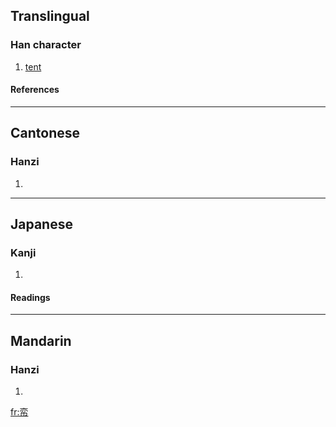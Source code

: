 ==Translingual==
===Han character===
{{Han char|rn=50|rad=巾|as=06|sn=9|four=0022<sub>3</sub>|canj=卜金中月 (YCLB)}}
# [[tent]]
====References====
{{Han ref|kx=0330.230|dkj=08873|dj=0636.140|hdz=10738.010|uh=5E1F|ud=24095|bh=ABD4|bd=43988}}
----
==Cantonese==
===Hanzi===
{{yue-hanzi|jyut=|y=yik6}}
# {{defn|Cantonese}}
----
==Japanese==
===Kanji===
{{ja-kanji|grade=|rs=巾06}}
# {{defn|Japanese}} 
====Readings====
{{ja-readings|on=[[えき]] (eki), [[やく]] (yaku)|kun=[[ひらとばり]] (hiratobari)}}
----
==Mandarin==
===Hanzi===
{{cmn-hanzi|pin=[[yì]] ([[yi4]])|wg=i<sup>4</sup>}}
# {{defn|Mandarin}}

[[fr:帟]]